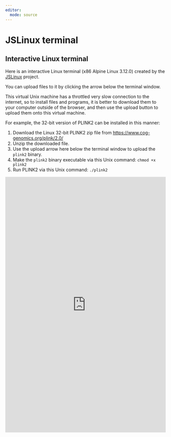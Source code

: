 ```yaml
---
editor: 
  mode: source
---
```


# JSLinux terminal

## Interactive Linux terminal

Here is an interactive Linux terminal (x86 Alpine Linux 3.12.0) created by the [JSLinux](https://bellard.org/jslinux/) project.

You can upload files to it by clicking the arrow below the terminal window.

This virtual Unix machine has a throttled very slow connection to the internet, so to install files and programs, it is better to download them to your computer outside of the browser, and then use the upload button to upload them onto this virtual machine.  

For example, the 32-bit version of PLINK2 can be installed in this manner: 

1. Download the Linux 32-bit PLINK2 zip file from <https://www.cog-genomics.org/plink/2.0/>
2. Unzip the downloaded file.
3. Use the upload arrow here below the terminal window to upload the `plink2` binary.
4. Make the `plink2` binary executable via this Unix command: `chmod +x plink2`
5. Run PLINK2 via this Unix command: `./plink2`

```{=html}
<iframe width="100%" height="800" src="https://bellard.org/jslinux/vm.html?url=alpine-x86.cfg&mem=192" allowfullscreen scrolling="yes" class="iframe-class" frameborder="0"></iframe>
```
